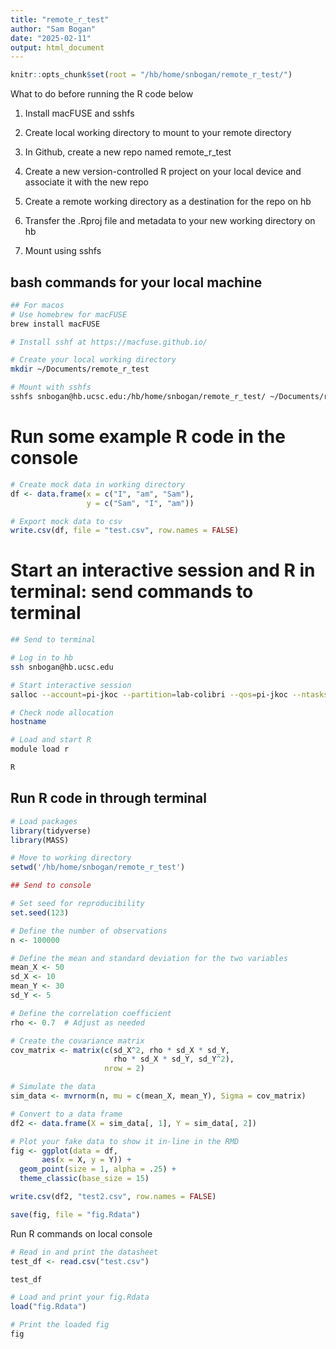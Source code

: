 ```yaml
---
title: "remote_r_test"
author: "Sam Bogan"
date: "2025-02-11"
output: html_document
---
```


```r

knitr::opts_chunk$set(root = "/hb/home/snbogan/remote_r_test/")

```

What to do before running the R code below

1. Install macFUSE and sshfs

2. Create local working directory to mount to your remote directory

3. In Github, create a new repo named remote_r_test

4. Create a new version-controlled R project on your local device and associate it with the new repo

5. Create a remote working directory as a destination for the repo on hb

6. Transfer the .Rproj file and metadata to your new working directory on hb

7. Mount using sshfs 

## bash commands for your local machine

```bash

## For macos
# Use homebrew for macFUSE
brew install macFUSE

# Install sshf at https://macfuse.github.io/

# Create your local working directory
mkdir ~/Documents/remote_r_test

# Mount with sshfs
sshfs snbogan@hb.ucsc.edu:/hb/home/snbogan/remote_r_test/ ~/Documents/remote_r_test

```

# Run some example R code in the console

```r

# Create mock data in working directory
df <- data.frame(x = c("I", "am", "Sam"),
                 y = c("Sam", "I", "am"))

# Export mock data to csv
write.csv(df, file = "test.csv", row.names = FALSE)

```

# Start an interactive session and R in terminal: send commands to terminal

```bash

## Send to terminal

# Log in to hb
ssh snbogan@hb.ucsc.edu

# Start interactive session
salloc --account=pi-jkoc --partition=lab-colibri --qos=pi-jkoc --ntasks=1 --cpus-per-task=4 --mem=16G --time=04:00:00

# Check node allocation
hostname

# Load and start R
module load r

R

```

## Run R code in through terminal

```r

# Load packages
library(tidyverse)
library(MASS)

# Move to working directory
setwd('/hb/home/snbogan/remote_r_test')

## Send to console

# Set seed for reproducibility
set.seed(123)

# Define the number of observations
n <- 100000

# Define the mean and standard deviation for the two variables
mean_X <- 50
sd_X <- 10
mean_Y <- 30
sd_Y <- 5

# Define the correlation coefficient
rho <- 0.7  # Adjust as needed

# Create the covariance matrix
cov_matrix <- matrix(c(sd_X^2, rho * sd_X * sd_Y, 
                       rho * sd_X * sd_Y, sd_Y^2), 
                     nrow = 2)

# Simulate the data
sim_data <- mvrnorm(n, mu = c(mean_X, mean_Y), Sigma = cov_matrix)

# Convert to a data frame
df2 <- data.frame(X = sim_data[, 1], Y = sim_data[, 2])

# Plot your fake data to show it in-line in the RMD
fig <- ggplot(data = df,
       aes(x = X, y = Y)) +
  geom_point(size = 1, alpha = .25) +
  theme_classic(base_size = 15)

write.csv(df2, "test2.csv", row.names = FALSE)

save(fig, file = "fig.Rdata")

```

Run R commands on local console

```r

# Read in and print the datasheet
test_df <- read.csv("test.csv")

test_df

# Load and print your fig.Rdata
load("fig.Rdata")

# Print the loaded fig
fig

```


